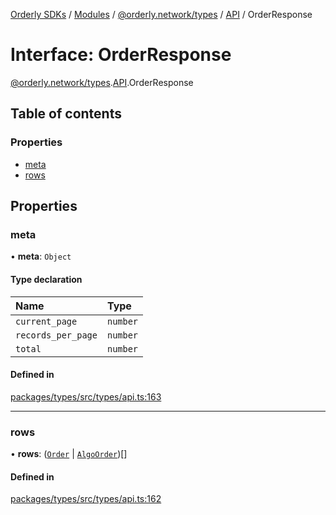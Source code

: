 [Orderly SDKs](/sdks/tech-doc/README) / [Modules](/sdks/tech-doc/modules) / [@orderly.network/types](/sdks/tech-doc/modules/orderly_network_types) / [API](/sdks/tech-doc/modules/orderly_network_types.API) / OrderResponse

# Interface: OrderResponse

[@orderly.network/types](/sdks/tech-doc/modules/orderly_network_types).[API](/sdks/tech-doc/modules/orderly_network_types.API).OrderResponse

## Table of contents

### Properties

- [meta](/sdks/tech-doc/interfaces/orderly_network_types.API.OrderResponse#meta)
- [rows](/sdks/tech-doc/interfaces/orderly_network_types.API.OrderResponse#rows)

## Properties

### meta

• **meta**: `Object`

#### Type declaration

| Name | Type |
| :------ | :------ |
| `current_page` | `number` |
| `records_per_page` | `number` |
| `total` | `number` |

#### Defined in

[packages/types/src/types/api.ts:163](https://github.com/OrderlyNetwork/js-sdk/blob/b90fff4/packages/types/src/types/api.ts#L163)

___

### rows

• **rows**: ([`Order`](orderly_network_types.API.Order) \| [`AlgoOrder`](orderly_network_types.API.AlgoOrder))[]

#### Defined in

[packages/types/src/types/api.ts:162](https://github.com/OrderlyNetwork/js-sdk/blob/b90fff4/packages/types/src/types/api.ts#L162)
